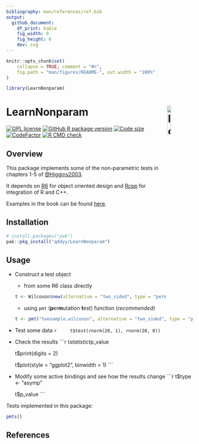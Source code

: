 ```yaml
---
bibliography: man/references/ref.bib
output:
  github_document:
    df_print: kable
    fig_width: 8
    fig_height: 6
    dev: svg
---
```


```r
knitr::opts_chunk$set(
    collapse = TRUE, comment = "#>",
    fig.path = "man/figures/README-", out.width = "100%"
)

library(LearnNonparam)
```

# LearnNonparam <img src="man/figures/logo.svg" alt="logo" width="14%" align="right"/>

[![GPL license](https://img.shields.io/github/license/qddyy/LearnNonparam)](https://cran.r-project.org/web/licenses/GPL-2)
[![GitHub R package version](https://img.shields.io/github/r-package/v/qddyy/LearnNonparam)](https://github.com/qddyy/LearnNonparam)
[![Code size](https://img.shields.io/github/languages/code-size/qddyy/LearnNonparam.svg)](https://github.com/qddyy/LearnNonparam)
[![CodeFactor](https://www.codefactor.io/repository/github/qddyy/LearnNonparam/badge)](https://www.codefactor.io/repository/github/qddyy/LearnNonparam)
[![R CMD check](https://github.com/qddyy/LearnNonparam/workflows/R-CMD-check/badge.svg)](https://github.com/qddyy/LearnNonparam/actions)

## Overview

This package implements some of the non-parametric tests in chapters 1-5 of [@Higgins2003](#references).

It depends on [R6](https://CRAN.R-project.org/package=R6) for object oriented design and [Rcpp](https://CRAN.R-project.org/package=Rcpp) for integration of R and C++.

Examples in the book can be found [here](https://qddyy.github.io/LearnNonparam/articles/examples). 

## Installation

```r
# install.packages("pak")
pak::pkg_install("qddyy/LearnNonparam")
```

## Usage

- Construct a test object
    - from some R6 class directly
    ```r
    t <- Wilcoxon$new(alternative = "two_sided", type = "permu", n_permu = 1e6)
    ```

    - using `pmt` (**p**er**m**utation **t**est) function (*recommended*)
    ```r
    t <- pmt("twosample.wilcoxon", alternative = "two_sided", type = "permu", n_permu = 1e6)
    ```

- Test some data
    ```r
    t$test(rnorm(20, 1), rnorm(20, 0))
    ```

- Check the results
    ```r
    t$statistic
    t$p_value

    t$print(digits = 2)

    t$plot(style = "ggplot2", binwidth = 1)
    ```

- Modify some active bindings and see how the results change
    ```r
    t$type <- "asymp"

    t$p_value
    ```

Tests implemented in this package:

```r
pmts()
```

## References